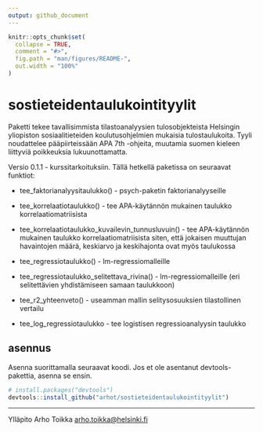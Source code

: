 ```yaml
---
output: github_document
---
```


<!-- README.md is generated from README.Rmd. Please edit that file -->

```r
knitr::opts_chunk$set(
  collapse = TRUE,
  comment = "#>",
  fig.path = "man/figures/README-",
  out.width = "100%"
)
```

# sostieteidentaulukointityylit

<!-- badges: start -->
<!-- badges: end -->
Paketti tekee tavallisimmista tilastoanalyysien tulosobjekteista Helsingin yliopiston sosiaalitieteiden koulutusohjelmien mukaisia tulostaulukoita. Tyyli noudattelee pääpiirteissään APA 7th -ohjeita, muutamia suomen kieleen liittyviä poikkeuksia lukuunottamatta.

Versio 0.1.1 - kurssitarkoituksiin. Tällä hetkellä paketissa on seuraavat funktiot:

* tee_faktorianalyysitaulukko() - psych-paketin faktorianalyyseille

* tee_korrelaatiotaulukko() - tee APA-käytännön mukainen taulukko korrelaatiomatriisista

* tee_korrelaatiotaulukko_kuvailevin_tunnusluvuin() - tee APA-käytännön mukainen taulukko korrelaatiomatriisista siten, että jokaisen muuttujan havaintojen määrä, keskiarvo ja keskihajonta ovat myös taulukossa

* tee_regressiotaulukko() - lm-regressiomalleille

* tee_regressiotaulukko_selitettava_rivina() - lm-regressiomalleille (eri selitettävien yhdistämiseen samaan taulukkoon)

* tee_r2_yhteenveto() - useamman mallin selitysosuuksien tilastollinen vertailu

* tee_log_regressiotaulukko - tee logistisen regressioanalyysin taulukko



## asennus

Asenna suorittamalla seuraavat koodi. Jos et ole asentanut devtools-pakettia, asenna se ensin.

``` r
# install.packages("devtools")
devtools::install_github("arhot/sostieteidentaulukointityylit")
```

---
Ylläpito Arho Toikka <arho.toikka@helsinki.fi> 


